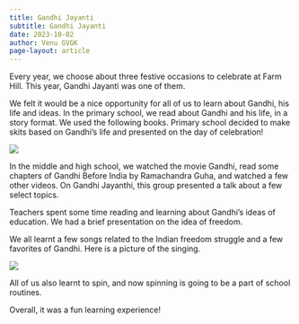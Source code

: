 ```yaml
---
title: Gandhi Jayanti
subtitle: Gandhi Jayanti
date: 2023-10-02
author: Venu GVGK
page-layout: article
---
```


Every year, we choose about three festive occasions to celebrate at Farm Hill. This year, Gandhi Jayanti was one of them. 

We felt it would be a nice opportunity for all of us to learn about Gandhi, his life and ideas. In the primary school, we read about Gandhi and his life, in a story format. We used the following books. Primary school decided to make skits based on Gandhi's life and presented on the day of celebration! 

![](pQTUkaG.jpg)

In the middle and high school, we watched the movie Gandhi, read some chapters of Gandhi Before India by Ramachandra Guha, and watched a few other videos. On Gandhi Jayanthi, this group presented a talk about a few select topics. 

Teachers spent some time reading and learning about Gandhi's ideas of education. We had a brief presentation on the idea of freedom. 

We all learnt a few songs related to the Indian freedom struggle and a few favorites of Gandhi. Here is a picture of the singing. 

![](znNIfcU.jpg)

All of us also learnt to spin, and now spinning is going to be a part of school routines. 

Overall, it was a fun learning experience! 


